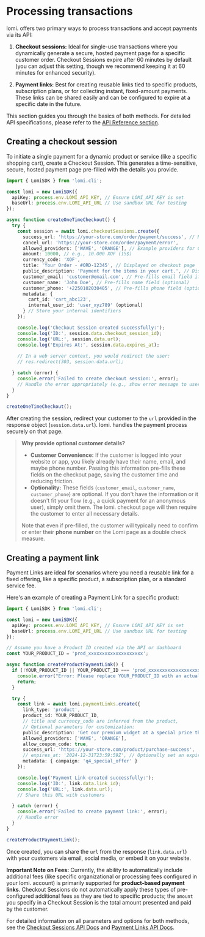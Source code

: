 # **Processing transactions**

lomi. offers two primary ways to process transactions and accept payments via its API:

1.  **Checkout sessions:** Ideal for single-use transactions where you dynamically generate a secure, hosted payment page for a specific customer order. Checkout Sessions expire after 60 minutes by default (you can adjust this setting, though we recommend keeping it at 60 minutes for enhanced security).

2.  **Payment links:** Best for creating reusable links tied to specific products, subscription plans, or for collecting instant, fixed-amount payments. These links can be shared easily and can be configured to expire at a specific date in the future.

This section guides you through the basics of both methods. For detailed API specifications, please refer to the [API Reference section](/api-reference).

## **Creating a checkout session**

To initiate a single payment for a dynamic product or service (like a specific shopping cart), create a Checkout Session. This generates a time-sensitive, secure, hosted payment page pre-filled with the details you provide.

```typescript
import { LomiSDK } from 'lomi.cli';

const lomi = new LomiSDK({
  apiKey: process.env.LOMI_API_KEY, // Ensure LOMI_API_KEY is set
  baseUrl: process.env.LOMI_API_URL // Use sandbox URL for testing
});

async function createOneTimeCheckout() {
  try {
    const session = await lomi.checkoutSessions.create({
      success_url: 'https://your-store.com/order/payment/success', // Recommended: Include session ID
      cancel_url: 'https://your-store.com/order/payment/error',
      allowed_providers: ['WAVE', 'ORANGE'], // Example providers for Côte d'Ivoire
      amount: 10000, // e.g., 10.O00 XOF (15$)
      currency_code: 'XOF',
      title: 'Your Order - #ORD-12345', // Displayed on checkout page
      public_description: 'Payment for the items in your cart.', // Displayed on checkout page
      customer_email: 'customer@email.com', // Pre-fills email field if needed while this can be entered during checkout (optional)
      customer_name: 'John Doe', // Pre-fills name field (optional)
      customer_phone: '+2250102030405', // Pre-fills phone field (optional)
      metadata: { 
        cart_id: 'cart_abc123', 
        internal_user_id: 'user_xyz789' (optional)
      } // Store your internal identifiers
    });

    console.log('Checkout Session created successfully:');
    console.log('ID:', session.data.checkout_session_id);
    console.log('URL:', session.data.url);
    console.log('Expires At:', session.data.expires_at);
    
    // In a web server context, you would redirect the user:
    // res.redirect(303, session.data.url);

  } catch (error) {
    console.error('Failed to create checkout session:', error);
    // Handle the error appropriately (e.g., show error message to user)
  }
}

createOneTimeCheckout();
```

After creating the session, redirect your customer to the `url` provided in the response object (`session.data.url`). lomi. handles the payment process securely on that page.

> **Why provide optional customer details?**
> 
> *   **Customer Convenience:** If the customer is logged into your website or app, you likely already have their name, email, and maybe phone number. Passing this information pre-fills these fields on the checkout page, saving the customer time and reducing friction.
> *   **Optionality:** These fields (`customer_email`, `customer_name`, `customer_phone`) are optional. If you don't have the information or it doesn't fit your flow (e.g., a quick payment for an anonymous user), simply omit them. The lomi. checkout page will then require the customer to enter all necessary details.
> 
> Note that even if pre-filled, the customer will typically need to confirm or enter their **phone number** on the Lomi page as a double check measure.

## **Creating a payment link**

Payment Links are ideal for scenarios where you need a reusable link for a fixed offering, like a specific product, a subscription plan, or a standard service fee.

Here's an example of creating a Payment Link for a specific product:

```typescript
import { LomiSDK } from 'lomi.cli';

const lomi = new LomiSDK({
  apiKey: process.env.LOMI_API_KEY, // Ensure LOMI_API_KEY is set
  baseUrl: process.env.LOMI_API_URL // Use sandbox URL for testing
});

// Assume you have a Product ID created via the API or dashboard
const YOUR_PRODUCT_ID = 'prod_xxxxxxxxxxxxxxxxxxxx'; 

async function createProductPaymentLink() {
  if (!YOUR_PRODUCT_ID || YOUR_PRODUCT_ID === 'prod_xxxxxxxxxxxxxxxxxxxx') {
    console.error("Error: Please replace YOUR_PRODUCT_ID with an actual Product ID.");
    return;
  }

  try {
    const link = await lomi.paymentLinks.create({
      link_type: 'product',
      product_id: YOUR_PRODUCT_ID, 
      // title and currency_code are inferred from the product,
      // Optional parameters for customization:
      public_description: 'Get our premium widget at a special price through this link.',
      allowed_providers: ['WAVE', 'ORANGE'], 
      allow_coupon_code: true,
      success_url: 'https://your-store.com/product/purchase-success',
      // expires_at: '2024-12-31T23:59:59Z', // Optionally set an expiration date
      metadata: { campaign: 'q4_special_offer' }
    });

    console.log('Payment Link created successfully:');
    console.log('ID:', link.data.link_id);
    console.log('URL:', link.data.url); 
    // Share this URL with customers

  } catch (error) {
    console.error('Failed to create payment link:', error);
    // Handle error
  }
}

createProductPaymentLink();
```

Once created, you can share the `url` from the response (`link.data.url`) with your customers via email, social media, or embed it on your website.

**Important Note on Fees:** Currently, the ability to automatically include additional fees (like specific organizational or processing fees configured in your lomi. account) is primarily supported for **product-based payment links**. Checkout Sessions do not automatically apply these types of pre-configured additional fees as they are tied to specific products; the `amount` you specify in a Checkout Session is the total amount presented and paid by the customer.

For detailed information on all parameters and options for both methods, see the [Checkout Sessions API Docs](/api-reference/checkout-sessions) and [Payment Links API Docs](/api-reference/payment-links).